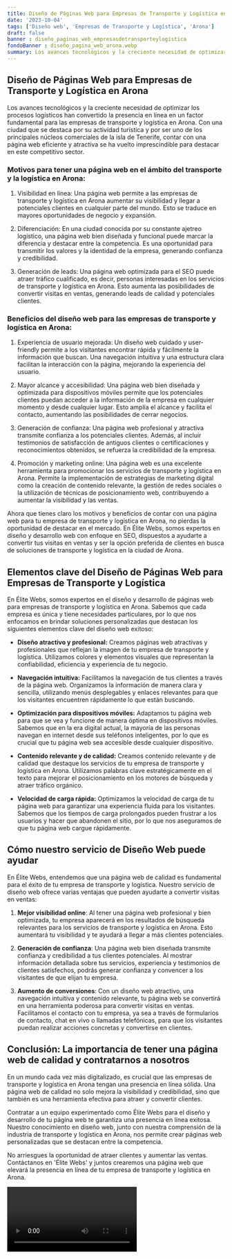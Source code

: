```yaml
---
title: Diseño de Páginas Web para Empresas de Transporte y Logística en Arona
date: '2023-10-04'
tags: ['Diseño web', 'Empresas de Transporte y Logística', 'Arona']
draft: false
banner : diseño_paginas_web_empresasdetransporteylogística
fondoBanner : diseño_pagina_web_arona.webp
summary: Los avances tecnológicos y la creciente necesidad de optimizar los procesos logísticos han convertido la presencia en línea en un factor fundamental para las empresas de transporte y logística en Arona. Con una ciudad que se destaca por su actividad turística y por ser uno de los principales núcleos comerciales de la isla de Tenerife, contar con una página web eficiente y atractiva se ha vuelto imprescindible para destacar en este competitivo sector.
---
```


## Diseño de Páginas Web para Empresas de Transporte y Logística en Arona

Los avances tecnológicos y la creciente necesidad de optimizar los procesos logísticos han convertido la presencia en línea en un factor fundamental para las empresas de transporte y logística en Arona. Con una ciudad que se destaca por su actividad turística y por ser uno de los principales núcleos comerciales de la isla de Tenerife, contar con una página web eficiente y atractiva se ha vuelto imprescindible para destacar en este competitivo sector.

### Motivos para tener una página web en el ámbito del transporte y la logística en Arona:

1. Visibilidad en línea: Una página web permite a las empresas de transporte y logística en Arona aumentar su visibilidad y llegar a potenciales clientes en cualquier parte del mundo. Esto se traduce en mayores oportunidades de negocio y expansión.

2. Diferenciación: En una ciudad conocida por su constante ajetreo logístico, una página web bien diseñada y funcional puede marcar la diferencia y destacar entre la competencia. Es una oportunidad para transmitir los valores y la identidad de la empresa, generando confianza y credibilidad.

3. Generación de leads: Una página web optimizada para el SEO puede atraer tráfico cualificado, es decir, personas interesadas en los servicios de transporte y logística en Arona. Esto aumenta las posibilidades de convertir visitas en ventas, generando leads de calidad y potenciales clientes.

### Beneficios del diseño web para las empresas de transporte y logística en Arona:

1. Experiencia de usuario mejorada: Un diseño web cuidado y user-friendly permite a los visitantes encontrar rápida y fácilmente la información que buscan. Una navegación intuitiva y una estructura clara facilitan la interacción con la página, mejorando la experiencia del usuario.

2. Mayor alcance y accesibilidad: Una página web bien diseñada y optimizada para dispositivos móviles permite que los potenciales clientes puedan acceder a la información de la empresa en cualquier momento y desde cualquier lugar. Esto amplía el alcance y facilita el contacto, aumentando las posibilidades de cerrar negocios.

3. Generación de confianza: Una página web profesional y atractiva transmite confianza a los potenciales clientes. Además, al incluir testimonios de satisfacción de antiguos clientes o certificaciones y reconocimientos obtenidos, se refuerza la credibilidad de la empresa.

4. Promoción y marketing online: Una página web es una excelente herramienta para promocionar los servicios de transporte y logística en Arona. Permite la implementación de estrategias de marketing digital como la creación de contenido relevante, la gestión de redes sociales o la utilización de técnicas de posicionamiento web, contribuyendo a aumentar la visibilidad y las ventas.

Ahora que tienes claro los motivos y beneficios de contar con una página web para tu empresa de transporte y logística en Arona, no pierdas la oportunidad de destacar en el mercado. En Élite Webs, somos expertos en diseño y desarrollo web con enfoque en SEO, dispuestos a ayudarte a convertir tus visitas en ventas y ser la opción preferida de clientes en busca de soluciones de transporte y logística en la ciudad de Arona.

<GifSeo />

<Cta />

## Elementos clave del Diseño de Páginas Web para Empresas de Transporte y Logística

En Élite Webs, somos expertos en el diseño y desarrollo de páginas web para empresas de transporte y logística en Arona. Sabemos que cada empresa es única y tiene necesidades particulares, por lo que nos enfocamos en brindar soluciones personalizadas que destacan los siguientes elementos clave del diseño web exitoso:

- **Diseño atractivo y profesional:** Creamos páginas web atractivas y profesionales que reflejan la imagen de tu empresa de transporte y logística. Utilizamos colores y elementos visuales que representan la confiabilidad, eficiencia y experiencia de tu negocio.

- **Navegación intuitiva:** Facilitamos la navegación de tus clientes a través de la página web. Organizamos la información de manera clara y sencilla, utilizando menús desplegables y enlaces relevantes para que los visitantes encuentren rápidamente lo que están buscando.

- **Optimización para dispositivos móviles:** Adaptamos tu página web para que se vea y funcione de manera óptima en dispositivos móviles. Sabemos que en la era digital actual, la mayoría de las personas navegan en internet desde sus teléfonos inteligentes, por lo que es crucial que tu página web sea accesible desde cualquier dispositivo.

- **Contenido relevante y de calidad:** Creamos contenido relevante y de calidad que destaque los servicios de tu empresa de transporte y logística en Arona. Utilizamos palabras clave estratégicamente en el texto para mejorar el posicionamiento en los motores de búsqueda y atraer tráfico orgánico.

- **Velocidad de carga rápida:** Optimizamos la velocidad de carga de tu página web para garantizar una experiencia fluida para los visitantes. Sabemos que los tiempos de carga prolongados pueden frustrar a los usuarios y hacer que abandonen el sitio, por lo que nos aseguramos de que tu página web cargue rápidamente.

## Cómo nuestro servicio de Diseño Web puede ayudar

En Élite Webs, entendemos que una página web de calidad es fundamental para el éxito de tu empresa de transporte y logística. Nuestro servicio de diseño web ofrece varias ventajas que pueden ayudarte a convertir visitas en ventas:

1. **Mejor visibilidad online**: Al tener una página web profesional y bien optimizada, tu empresa aparecerá en los resultados de búsqueda relevantes para los servicios de transporte y logística en Arona. Esto aumentará tu visibilidad y te ayudará a llegar a más clientes potenciales.

2. **Generación de confianza**: Una página web bien diseñada transmite confianza y credibilidad a tus clientes potenciales. Al mostrar información detallada sobre tus servicios, experiencia y testimonios de clientes satisfechos, podrás generar confianza y convencer a los visitantes de que elijan tu empresa.

3. **Aumento de conversiones**: Con un diseño web atractivo, una navegación intuitiva y contenido relevante, tu página web se convertirá en una herramienta poderosa para convertir visitas en ventas. Facilitamos el contacto con tu empresa, ya sea a través de formularios de contacto, chat en vivo o llamadas telefónicas, para que los visitantes puedan realizar acciones concretas y convertirse en clientes.

## Conclusión: La importancia de tener una página web de calidad y contratarnos a nosotros

En un mundo cada vez más digitalizado, es crucial que las empresas de transporte y logística en Arona tengan una presencia en línea sólida. Una página web de calidad no solo mejora la visibilidad y credibilidad, sino que también es una herramienta efectiva para atraer y convertir clientes.

Contratar a un equipo experimentado como Élite Webs para el diseño y desarrollo de tu página web te garantiza una presencia en línea exitosa. Nuestro conocimiento en diseño web, junto con nuestra comprensión de la industria de transporte y logística en Arona, nos permite crear páginas web personalizadas que se destacan entre la competencia.

No arriesgues la oportunidad de atraer clientes y aumentar las ventas. Contáctanos en 'Élite Webs' y juntos crearemos una página web que elevará la presencia en línea de tu empresa de transporte y logística en Arona.

<Video />

<CtaBot job='Empresas de Transporte y Logística' city='Arona'/>

<Gmaps query='Arona+españa+maps' />